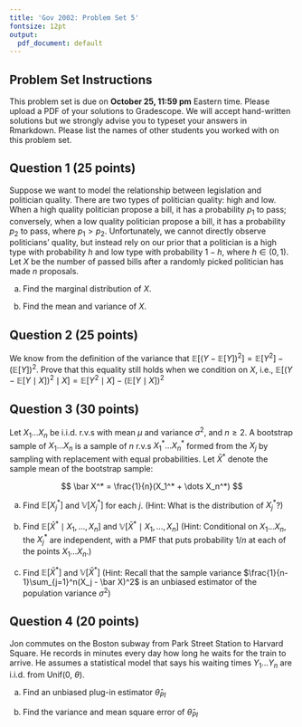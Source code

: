 ```yaml
---
title: 'Gov 2002: Problem Set 5'
fontsize: 12pt
output:
  pdf_document: default
---
```



## Problem Set Instructions 

This problem set is due on **October 25, 11:59 pm** Eastern time. Please upload a PDF of your solutions to Gradescope. We will accept hand-written solutions but we strongly advise you to typeset your answers in Rmarkdown. Please list the names of other students you worked with on this problem set. 


## Question 1 (25 points)
Suppose we want to model the relationship between legislation and politician quality. There are two types of politician quality: high and low. When a high quality politician propose a bill, it has a probability $p_1$ to pass; conversely, when a low quality politician propose a bill, it has a probability $p_2$ to pass, where $p_1 > p_2$. Unfortunately, we cannot directly observe politicians' quality, but instead rely on our prior that a politician is a high type with probability $h$ and low type with probability $1-h$, where $h \in (0,1)$. Let $X$ be the number of passed bills after a randomly picked politician has made $n$ proposals. 

(a) Find the marginal distribution of $X$.

(b) Find the mean and variance of $X$.









## Question 2 (25 points)

We know from the definition of the variance that $\mathbb{E}\left[ \left(Y - \mathbb{E}[Y]\right)^2 \right] = \mathbb{E}[Y^2] - \left(\mathbb{E}[Y]\right)^2$. Prove that this equality still holds when we condition on $X$, i.e., $\mathbb{E}\left[ \left(Y - \mathbb{E}[Y \mid X]\right)^2 \mid X \right] = \mathbb{E}[Y^2 \mid X] - \left(\mathbb{E}[Y \mid X]\right)^2$










## Question 3 (30 points)
Let $X_1 \dots X_n$ be i.i.d. r.v.s with mean $\mu$ and variance $\sigma^2$, and $n \geq 2$. A bootstrap sample of $X_1 \dots X_n$ is a sample of $n$ r.v.s $X_1^* \dots X_n^*$ formed from the $X_j$ by sampling with replacement with equal probabilities. Let $\bar X^*$ denote the sample mean of the bootstrap sample:

$$
\bar X^* = \frac{1}{n}(X_1^* + \dots X_n^*)
$$

(a) Find $\mathbb{E}[X_j^*]$ and $\mathbb{V}[X_j^*]$ for each $j$. (Hint: What is the distribution of $X_j^*$?)

(b) Find $\mathbb{E}\left[\bar X^* \mid X_1 , \dots, X_n\right]$ and $\mathbb{V}\left[\bar X^* \mid X_1 , \dots, X_n\right]$ (Hint: Conditional on $X_1 \dots X_n$, the $X_j^*$ are independent, with a PMF that puts probability $1/n$ at each of the points $X_1 \dots X_n$.)

(c) Find $\mathbb{E}\left[\bar X^*\right]$ and $\mathbb{V}\left[\bar X^*\right]$ (Hint: Recall that the sample variance $\frac{1}{n-1}\sum_{j=1}^n(X_j - \bar X)^2$ is an unbiased estimator of the population variance $\sigma^2$)












## Question 4 (20 points)
Jon commutes on the Boston subway from Park Street Station to Harvard Square. He records in minutes every day how long he waits for the train to arrive. He assumes a statistical model that says his waiting times $Y_1 \dots Y_n$ are i.i.d. from Unif(0, $\theta$).

(a) Find an unbiased plug-in estimator $\hat \theta_{PI}$

(b) Find the variance and mean square error of $\hat \theta_{PI}$






